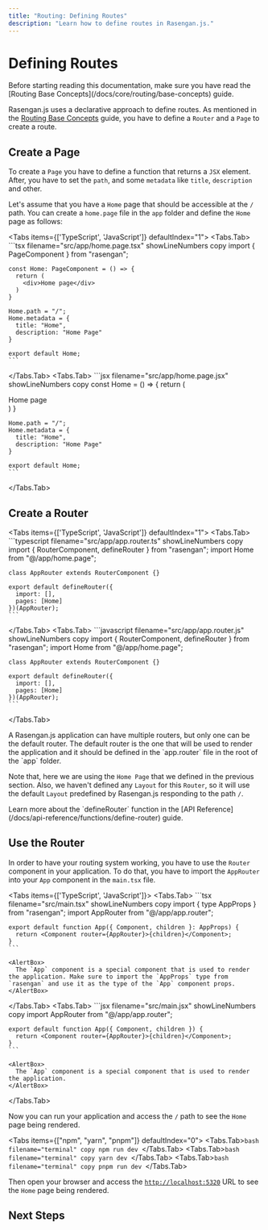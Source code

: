 ```yaml
---
title: "Routing: Defining Routes"
description: "Learn how to define routes in Rasengan.js."
---
```



# Defining Routes

<AlertBox type="success">
  Before starting reading this documentation, make sure you have read the
  [Routing Base Concepts](/docs/core/routing/base-concepts) guide.
</AlertBox>

Rasengan.js uses a declarative approach to define routes. As mentioned in the [Routing Base Concepts](/docs/core/routing/base-concepts) guide,
you have to define a `Router` and a `Page` to create a route.

## Create a Page

To create a `Page` you have to define a function that returns a `JSX` element.
After, you have to set the `path`, and some `metadata` like `title`, `description` and other.

Let's assume that you have a `Home` page that should be accessible at the `/` path. You can create a `home.page` file in the `app` folder and define the `Home` page as follows:

<Tabs items={['TypeScript', 'JavaScript']} defaultIndex="1">
  <Tabs.Tab>
    ```tsx filename="src/app/home.page.tsx" showLineNumbers copy
    import { PageComponent } from "rasengan";

    const Home: PageComponent = () => {
      return (
        <div>Home page</div>
      )
    }

    Home.path = "/";
    Home.metadata = {
      title: "Home",
      description: "Home Page"
    }

    export default Home;
    ```

  </Tabs.Tab>
  <Tabs.Tab>
    ```jsx filename="src/app/home.page.jsx" showLineNumbers copy
    const Home = () => {
      return (
        <div>Home page</div>
      )
    }

    Home.path = "/";
    Home.metadata = {
      title: "Home",
      description: "Home Page"
    }

    export default Home;
    ```

  </Tabs.Tab>
</Tabs>

## Create a Router

<Tabs items={['TypeScript', 'JavaScript']} defaultIndex="1">
  <Tabs.Tab>
    ```typescript filename="src/app/app.router.ts" showLineNumbers copy
    import { RouterComponent, defineRouter } from "rasengan";
    import Home from "@/app/home.page";

    class AppRouter extends RouterComponent {}

    export default defineRouter({
      import: [],
      pages: [Home]
    })(AppRouter);
    ```

  </Tabs.Tab>
  <Tabs.Tab>
    ```javascript filename="src/app/app.router.js" showLineNumbers copy
    import { RouterComponent, defineRouter } from "rasengan";
    import Home from "@/app/home.page";

    class AppRouter extends RouterComponent {}

    export default defineRouter({
      import: [],
      pages: [Home]
    })(AppRouter);
    ```

  </Tabs.Tab>
</Tabs>

<AlertBox>
  A Rasengan.js application can have multiple routers, but only one can be the
  default router. The default router is the one that will be used to render the
  application and it should be defined in the `app.router` file in the root of
  the `app` folder.
</AlertBox>

Note that, here we are using the `Home Page` that we defined in the previous section. Also, we haven't defined any `Layout` for this `Router`, so it will use the default `Layout` predefined by Rasengan.js responding to the path `/`.

<AlertBox type="tip">
  Learn more about the `defineRouter` function in the [API
  Reference](/docs/api-reference/functions/define-router) guide.
</AlertBox>

## Use the Router

In order to have your routing system working, you have to use the `Router` component in your application. To do that, you have to import the `AppRouter` into your `App` component in the `main.tsx` file.

<Tabs items={['TypeScript', 'JavaScript']}>
  <Tabs.Tab>
    ```tsx filename="src/main.tsx" showLineNumbers copy
    import { type AppProps } from "rasengan";
    import AppRouter from "@/app/app.router";

    export default function App({ Component, children }: AppProps) {
      return <Component router={AppRouter}>{children}</Component>;
    }
    ```

    <AlertBox>
      The `App` component is a special component that is used to render the application. Make sure to import the `AppProps` type from `rasengan` and use it as the type of the `App` component props.
    </AlertBox>

  </Tabs.Tab>
  <Tabs.Tab>
    ```jsx filename="src/main.jsx" showLineNumbers copy
    import AppRouter from "@/app/app.router";

    export default function App({ Component, children }) {
      return <Component router={AppRouter}>{children}</Component>;
    }
    ```

    <AlertBox>
      The `App` component is a special component that is used to render the application.
    </AlertBox>

  </Tabs.Tab>
</Tabs>

Now you can run your application and access the `/` path to see the `Home` page being rendered.

<Tabs items={["npm", "yarn", "pnpm"]} defaultIndex="0">
  <Tabs.Tab>```bash filename="terminal" copy npm run dev ```</Tabs.Tab>
  <Tabs.Tab>```bash filename="terminal" copy yarn dev ```</Tabs.Tab>
  <Tabs.Tab>```bash filename="terminal" copy pnpm run dev ```</Tabs.Tab>
</Tabs>

Then open your browser and access the [`http://localhost:5320`](http://localhost:5320) URL to see the `Home` page being rendered.

## Next Steps

<Container>
  <NextStepCard
    text="Setting Layouts"
    link="/docs/core/routing/setting-layouts"
  />
  <NextStepCard
    text="Linking and Navigating"
    link="/docs/core/routing/linking"
  />
  <NextStepCard
    text="Error Handling"
    link="/docs/core/routing/error-handling"
  />
  <NextStepCard text="Redirecting" link="/docs/core/routing/redirecting" />
  <NextStepCard
    text="Project Organization"
    link="/docs/core/routing/project-organization"
  />
  <NextStepCard
    text="Dynamic Routes"
    link="/docs/core/routing/dynamic-routes"
  />
</Container>
